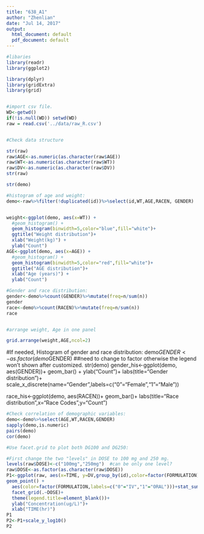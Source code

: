---
title: "638_A1"
author: "Zhenlian"
date: "Jul 14, 2017"
output:
  html_document: default
  pdf_document: default
---
```{r}
#libaries
library(readr)
library(ggplot2)

library(dplyr)
library(gridExtra)
library(grid)



```

```{r}
#import csv file.
WD<-getwd()
if(!is.null(WD)) setwd(WD)
raw = read.csv('../data/raw_R.csv')



```
```{r}
#Check data structure

str(raw)
raw$AGE<-as.numeric(as.character(raw$AGE))
raw$WT<-as.numeric(as.character(raw$WT))
raw$DV<-as.numeric(as.character(raw$DV))
str(raw)
```

```{r}
str(demo)

```



```{r}
#histogram of age and weight:
demo<-raw%>%filter(!duplicated(id))%>%select(id,WT,AGE,RACEN, GENDER)


weight<-ggplot(demo, aes(x=WT)) +
  #geom_histogram() + 
  geom_histogram(binwidth=5,color="blue",fill="white")+
  ggtitle("Weight distribution")+
  xlab("Weight(kg)") +
  ylab("Count")
AGE<-ggplot(demo, aes(x=AGE)) +
  #geom_histogram() + 
  geom_histogram(binwidth=5,color="red",fill="white")+
  ggtitle("AGE distribution")+
  xlab("Age (years)") +
  ylab("Count")

#Gender and race distribution:
gender<-demo%>%count(GENDER)%>%mutate(freq=n/sum(n))
gender
race<-demo%>%count(RACEN)%>%mutate(freq=n/sum(n))
race


#arrange weight, Age in one panel

grid.arrange(weight,AGE,ncol=2)


```
#If needed, Histogram of gender and race distribution:
demo$GENDER<-as.factor(demo$GENDER)   ##need to change to factor otherwise the legend won't shown after customized.
str(demo)
gender_his<-ggplot(demo, aes(GENDER))+
  geom_bar() +
  ylab("Count")+
  labs(title="Gender distribution")+
  scale_x_discrete(name="Gender",labels=c("0"="Female","1"="Male"))
 
 
   
race_his<-ggplot(demo, aes(RACEN))+
  geom_bar()+
  labs(title="Race distribution",x="Race Codes",y="Count")


```{r}
#Check correlation of demographic variables:
demo<-demo%>%select(AGE,WT,RACEN,GENDER)
sapply(demo,is.numeric)
pairs(demo)
cor(demo)
```



```{r}
#Use facet.grid to plot both DG100 and DG250:

#First change the two "levels" in DOSE to 100 mg and 250 mg. 
levels(raw$DOSE)<-c("100mg","250mg")  #can be only one level?
raw$DOSE<-as.factor(as.character(raw$DOSE))
P1<-ggplot(raw, aes(x=TIME, y=DV,group_by(id),color=factor(FORMULATION))) + 
geom_point() +
  aes(color=factor(FORMULATION,labels=c("0"="IV","1"="ORAL")))+stat_summary(fun.y=mean,geom="line",size=2)+
  facet_grid(.~DOSE)+
  theme(legend.title=element_blank())+
  ylab("Concentration(ug/L)")+
  xlab("TIME(hr)")
P1
P2<-P1+scale_y_log10()
P2

```

